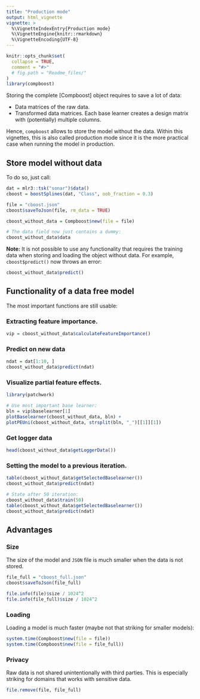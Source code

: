 ```yaml
---
title: "Production mode"
output: html_vignette
vignette: >
  %\VignetteIndexEntry{Production mode}
  %\VignetteEngine{knitr::rmarkdown}
  %\VignetteEncoding{UTF-8}
---
```


```r
knitr::opts_chunk$set(
  collapse = TRUE,
  comment = "#>"
  # fig.path = "Readme_files/"
)
library(compboost)
```

Storing the complete [Compboost] object requires to save a lot of data:

- Data matrices of the raw data.
- Transformed data matrices. Each base learner creates a design matrix with (potentially) multiple columns.

Hence, `compboost` allows to store the model without the data. Within this vignettes, this is also called
production mode since it is the more practical case when running the model in production.

## Store model without data

To do so, just call:

```r
dat = mlr3::tsk("sonar")$data()
cboost = boostSplines(dat, "Class", oob_fraction = 0.3)

file = "cboost.json"
cboost$saveToJson(file, rm_data = TRUE)

cboost_without_data = Compboost$new(file = file)

# The data field now just contains a dummy:
cboost_without_data$data
```

__Note:__ It is not possible to use any functionality that requires the training data when storing and loading the object without data. For example, `cboost$predict()` now throws an error:
```r
cboost_without_data$predict()
```

## Functionality of a data free model

The most important functions are still usable:

### Extracting feature importance.

```r
vip = cboost_without_data$calculateFeatureImportance()
```

### Predict on new data

```r
ndat = dat[1:10, ]
cboost_without_data$predict(ndat)
```

### Visualize partial feature effects.

```r
library(patchwork)

# Use most important base learner:
bln = vip$baselearner[1]
plotBaselearner(cboost_without_data, bln) +
plotPEUni(cboost_without_data, strsplit(bln, "_")[[1]][1])
```

### Get logger data

```r
head(cboost_without_data$getLoggerData())
```

### Setting the model to a previous iteration.

```r
table(cboost_without_data$getSelectedBaselearner())
cboost_without_data$predict(ndat)

# State after 50 iteration:
cboost_without_data$train(50)
table(cboost_without_data$getSelectedBaselearner())
cboost_without_data$predict(ndat)
```

## Advantages

### Size

The size of the model and `JSON` file is much smaller when the data is not stored.

```r
file_full = "cboost_full.json"
cboost$saveToJson(file_full)

file.info(file)$size / 1024^2
file.info(file_full)$size / 1024^2
```

### Loading

Loading a model is much faster (maybe not that striking for smaller models):

```r
system.time(Compboost$new(file = file))
system.time(Compboost$new(file = file_full))
```

### Privacy

Raw data is not shared unintentionally with third parties. This is especially striking for domains that works with sensitive data.


```r
file.remove(file, file_full)
```
